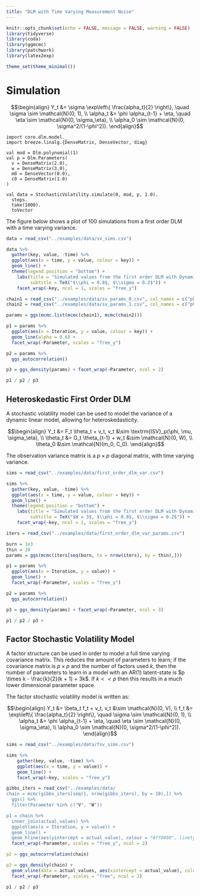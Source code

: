 ```yaml
---
title: "DLM with Time Varying Measurement Noise"
---
```


```r
knitr::opts_chunk$set(echo = FALSE, message = FALSE, warning = FALSE)
library(tidyverse)
library(coda)
library(ggmcmc)
library(patchwork)
library(latex2exp)

theme_set(theme_minimal())
```

# Simulation

$$\begin{align}
	Y_t &= \sigma \exp\left\{ \frac{alpha_t}{2} \right\}, \quad \sigma \sim \mathcal{N}(0, 1), \\
	\alpha_t &= \phi \alpha_{t-1} + \eta, \quad \eta \sim \mathcal{N}(0, \sigma_\eta), \\
	\alpha_0 \sim \mathcal{N}(0, \sigma^2/(1-\phi^2)).
\end{align}$$

```tut:silent
import core.dlm.model._
import breeze.linalg.{DenseMatrix, DenseVector, diag}

val mod = Dlm.polynomial(1)
val p = Dlm.Parameters(
  v = DenseMatrix(2.0),
  w = DenseMatrix(3.0),
  m0 = DenseVector(0.0),
  c0 = DenseMatrix(1.0)
)

val data = StochasticVolatility.simulate(0, mod, p, 1.0).
  steps.
  take(1000).
  toVector
```

The figure below shows a plot of 100 simulations from a first order DLM with a time varying variance.

```r
data = read_csv("../examples/data/sv_sims.csv")

data %>%
  gather(key, value, -time) %>%
  ggplot(aes(x = time, y = value, colour = key)) +
  geom_line() +
  theme(legend.position = "bottom") +
    labs(title = "Simulated values from the first order DLM with Dynamic Variance",
         subtitle = TeX("$\\phi = 0.8$, $\\sigma = 0.2$")) +
    facet_wrap(~key, ncol = 1, scales = "free_y")
```

```r
chain1 = read_csv("../examples/data/sv_params_0.csv", col_names = c("phi", "mu", "sigmaEta"))
chain2 = read_csv("../examples/data/sv_params_1.csv", col_names = c("phi", "mu", "sigmaEta"))

params = ggs(mcmc.list(mcmc(chain1), mcmc(chain2)))

p1 = params %>%
  ggplot(aes(x = Iteration, y = value, colour = key)) +
  geom_line(alpha = 0.6) +
  facet_wrap(~Parameter, scales = "free_y")

p2 = params %>% 
  ggs_autocorrelation()

p3 = ggs_density(params) + facet_wrap(~Parameter, ncol = 2)

p1 / p2 / p3
```

## Heteroskedastic First Order DLM 

A stochastic volatility model can be used to model the variance of a dynamic linear model, allowing for heteroskedasticity.

$$\begin{align}
Y_t &= F_t \theta_t + v_t, v_t &\sim \textrm{ISV}_p(\phi, \mu, \sigma_\eta), \\
\theta_t &= G_t \theta_{t-1} + w_t &\sim \mathcal{N}(0, W), \\
\theta_0 &\sim \mathcal{N}(m_0, C_0).
\end{align}$$

The observation variance matrix is a $p \times p$ diagonal matrix, with time varying variance.

```r
sims = read_csv("../examples/data/first_order_dlm_var.csv")

sims %>%
  gather(key, value, -time) %>%
  ggplot(aes(x = time, y = value, colour = key)) +
  geom_line() +
  theme(legend.position = "bottom") +
    labs(title = "Simulated values from the first order DLM with Dynamic Variance",
         subtitle = TeX("$W = 3$, $\\phi = 0.8$, $\\sigma = 0.2$")) +
    facet_wrap(~key, ncol = 1, scales = "free_y")
```

```r
iters = read_csv("../examples/data/first_order_dlm_var_params.csv")

burn = 1e3
thin = 20
params = ggs(mcmc(iters[seq(burn, to = nrow(iters), by = thin),]))

p1 = params %>%
  ggplot(aes(x = Iteration, y = value)) +
  geom_line() +
  facet_wrap(~Parameter, scales = "free_y")

p2 = params %>% 
  ggs_autocorrelation()

p3 = ggs_density(params) + facet_wrap(~Parameter, ncol = 3)

p1 / p2 / p3 + 
```

## Factor Stochastic Volatility Model

A factor structure can be used in order to model a full time varying covariance matrix. This reduces the amount of parameters to learn; if the covariance matrix is $p \times p$ and the number of factors used $k$, then the number of parameters to learn in a model with an AR(1) latent-state is $p \times k - \frac{k}{2}(k + 1) + 3k$. If $k << p$ then this results in a much lower dimensional parameter space.

The factor stochastic volatility model is written as:

$$\begin{align}
	Y_t &= \beta_t f_t + v_t, v_t &\sim \mathcal{N}(0, V), \\
	f_t &= \exp\left\{ \frac{alpha_t}{2} \right\}, \quad \sigma \sim \mathcal{N}(0, 1), \\
	\alpha_t &= \phi \alpha_{t-1} + \eta, \quad \eta \sim \mathcal{N}(0, \sigma_\eta), \\
	\alpha_0 \sim \mathcal{N}(0, \sigma^2/(1-\phi^2)).
\end{align}$$

```r
sims = read_csv("../examples/data/fsv_sims.csv")

sims %>%
    gather(key, value, -time) %>%
    ggplot(aes(x = time, y = value)) +
    geom_line() +
    facet_wrap(~key, scales = "free_y")
```

```r
gibbs_iters = read_csv("../examples/data/
chain = mcmc(gibbs_iters[seq(1, nrow(gibbs_iters), by = 10),]) %>%
  ggs() %>%
  filter(Parameter %in% c("V", "W"))

p1 = chain %>%
  inner_join(actual_values) %>%
  ggplot(aes(x = Iteration, y = value)) +
  geom_line() +
  geom_hline(aes(yintercept = actual_value), colour = "#ff0000", linetype = "dashed") +
  facet_wrap(~Parameter, scales = "free_y", ncol = 2)

p2 = ggs_autocorrelation(chain)

p3 = ggs_density(chain) +
  geom_vline(data = actual_values, aes(xintercept = actual_value), colour = "#ff0000") +
  facet_wrap(~Parameter, scales = "free", ncol = 2)

p1 / p2 / p3
```
